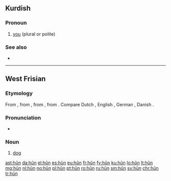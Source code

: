 {{also|Appendix:Variations of "hun"}}
==Kurdish==

===Pronoun===
{{head|ku|pronoun}}

# [[you]] (plural or polite)

===See also===
* {{l|ku|tu}}

----

==West Frisian==

===Etymology===
From {{etyl|ofs|fy}} {{m|ofs|hund}}, from {{etyl|gem-pro|fy}} {{m|gem-pro|*hundaz}}, from {{etyl|ine-pro|fy}} {{m|ine-pro|*ḱwn̥tós}}, from {{m|ine-pro|*ḱwṓ}}. Compare Dutch {{m|nl|hond}}, English {{m|en|hound}}, German {{m|de|Hund}}, Danish {{m|da|hund}}.

===Pronunciation===
* {{IPA|/hun/|lang=fy}}

===Noun===
{{fy-noun|c|hûnen|hûntsje}}

# [[dog]]

[[ast:hûn]]
[[da:hûn]]
[[el:hûn]]
[[es:hûn]]
[[eu:hûn]]
[[fr:hûn]]
[[fy:hûn]]
[[ku:hûn]]
[[lo:hûn]]
[[lt:hûn]]
[[mg:hûn]]
[[nl:hûn]]
[[no:hûn]]
[[pl:hûn]]
[[pt:hûn]]
[[ro:hûn]]
[[ru:hûn]]
[[sm:hûn]]
[[sv:hûn]]
[[chr:hûn]]
[[tr:hûn]]